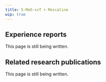 ---
title: 5-MeO-xxT + Mescaline
wip: true
---

## Experience reports

This page is still being written.

## Related research publications

This page is still being written.

